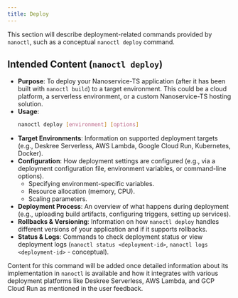 ```yaml
---
title: Deploy
---
```


This section will describe deployment-related commands provided by `nanoctl`, such as a conceptual `nanoctl deploy` command.

## Intended Content (`nanoctl deploy`)

*   **Purpose**: To deploy your Nanoservice-TS application (after it has been built with `nanoctl build`) to a target environment. This could be a cloud platform, a serverless environment, or a custom Nanoservice-TS hosting solution.
*   **Usage**:
    ```bash
    nanoctl deploy [environment] [options]
    ```
*   **Target Environments**: Information on supported deployment targets (e.g., Deskree Serverless, AWS Lambda, Google Cloud Run, Kubernetes, Docker).
*   **Configuration**: How deployment settings are configured (e.g., via a deployment configuration file, environment variables, or command-line options).
    *   Specifying environment-specific variables.
    *   Resource allocation (memory, CPU).
    *   Scaling parameters.
*   **Deployment Process**: An overview of what happens during deployment (e.g., uploading build artifacts, configuring triggers, setting up services).
*   **Rollbacks & Versioning**: Information on how `nanoctl deploy` handles different versions of your application and if it supports rollbacks.
*   **Status & Logs**: Commands to check deployment status or view deployment logs (`nanoctl status <deployment-id>`, `nanoctl logs <deployment-id>` - conceptual).

Content for this command will be added once detailed information about its implementation in `nanoctl` is available and how it integrates with various deployment platforms like Deskree Serverless, AWS Lambda, and GCP Cloud Run as mentioned in the user feedback.
